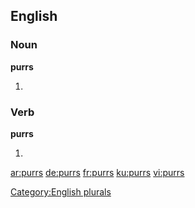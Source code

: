 ==English==

===Noun===
'''purrs'''

# {{plural of|purr}}

===Verb===
'''purrs'''

# {{third-person singular of|purr}}

[[Category:English plurals]]

[[ar:purrs]]
[[de:purrs]]
[[fr:purrs]]
[[ku:purrs]]
[[vi:purrs]]